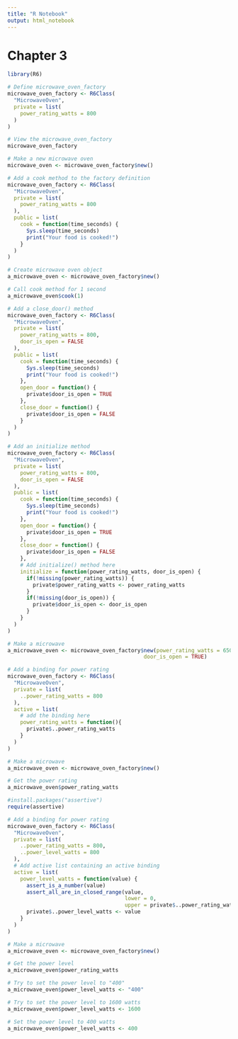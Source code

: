 ```yaml
---
title: "R Notebook"
output: html_notebook
---
```


# Chapter 3

```r
library(R6)

# Define microwave_oven_factory
microwave_oven_factory <- R6Class(
  "MicrowaveOven",
  private = list(
    power_rating_watts = 800
  )
)

```

```r
# View the microwave_oven_factory
microwave_oven_factory

# Make a new microwave oven
microwave_oven <- microwave_oven_factory$new()
```

```r
# Add a cook method to the factory definition
microwave_oven_factory <- R6Class(
  "MicrowaveOven",
  private = list(
    power_rating_watts = 800
  ),
  public = list(
    cook = function(time_seconds) {
      Sys.sleep(time_seconds)
      print("Your food is cooked!")
    }
  )
)

# Create microwave oven object
a_microwave_oven <- microwave_oven_factory$new()

# Call cook method for 1 second
a_microwave_oven$cook(1)
```

```r
# Add a close_door() method
microwave_oven_factory <- R6Class(
  "MicrowaveOven",
  private = list(
    power_rating_watts = 800,
    door_is_open = FALSE
  ),
  public = list(
    cook = function(time_seconds) {
      Sys.sleep(time_seconds)
      print("Your food is cooked!")
    },
    open_door = function() {
      private$door_is_open = TRUE
    },
    close_door = function() {
      private$door_is_open = FALSE
    }
  )
)
```

```r
# Add an initialize method
microwave_oven_factory <- R6Class(
  "MicrowaveOven",
  private = list(
    power_rating_watts = 800,
    door_is_open = FALSE
  ),
  public = list(
    cook = function(time_seconds) {
      Sys.sleep(time_seconds)
      print("Your food is cooked!")
    },
    open_door = function() {
      private$door_is_open = TRUE
    },
    close_door = function() {
      private$door_is_open = FALSE
    },
    # Add initialize() method here
    initialize = function(power_rating_watts, door_is_open) {
      if(!missing(power_rating_watts)) {
        private$power_rating_watts <- power_rating_watts
      }
      if(!missing(door_is_open)) {
        private$door_is_open <- door_is_open
      }
    }
  )
)

# Make a microwave
a_microwave_oven <- microwave_oven_factory$new(power_rating_watts = 650,
                                           door_is_open = TRUE)

```

```r
# Add a binding for power rating
microwave_oven_factory <- R6Class(
  "MicrowaveOven",
  private = list(
    ..power_rating_watts = 800
  ),
  active = list(
    # add the binding here
    power_rating_watts = function(){
      private$..power_rating_watts 
    }
  )
)

# Make a microwave 
a_microwave_oven <- microwave_oven_factory$new()

# Get the power rating
a_microwave_oven$power_rating_watts
```

```r
#install.packages("assertive")
require(assertive)

# Add a binding for power rating
microwave_oven_factory <- R6Class(
  "MicrowaveOven",
  private = list(
    ..power_rating_watts = 800,
    ..power_level_watts = 800
  ),
  # Add active list containing an active binding
  active = list(
    power_level_watts = function(value) {
      assert_is_a_number(value)
      assert_all_are_in_closed_range(value,
                                     lower = 0,
                                     upper = private$..power_rating_watts, value)
      private$..power_level_watts <- value
    }
  )
)

# Make a microwave 
a_microwave_oven <- microwave_oven_factory$new()

# Get the power level
a_microwave_oven$power_rating_watts

# Try to set the power level to "400"
a_microwave_oven$power_level_watts <- "400"

# Try to set the power level to 1600 watts
a_microwave_oven$power_level_watts <- 1600

# Set the power level to 400 watts
a_microwave_oven$power_level_watts <- 400
```






